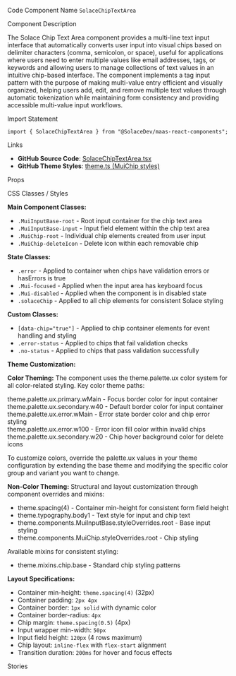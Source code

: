 
<Meta of={SolaceChipTextAreaStories} />

<Title>Chip Text Area</Title>

<Description of={SolaceChipTextAreaStories} />

<Subtitle>Code Component Name</Subtitle>
`SolaceChipTextArea`

<Subtitle>Component Description</Subtitle>

The Solace Chip Text Area component provides a multi-line text input interface that automatically converts user input into visual chips based on delimiter characters (comma, semicolon, or space), useful for applications where users need to enter multiple values like email addresses, tags, or keywords and allowing users to manage collections of text values in an intuitive chip-based interface. The component implements a tag input pattern with the purpose of making multi-value entry efficient and visually organized, helping users add, edit, and remove multiple text values through automatic tokenization while maintaining form consistency and providing accessible multi-value input workflows.

<Subtitle>Import Statement</Subtitle>

```tsx
import { SolaceChipTextArea } from "@SolaceDev/maas-react-components";
```

<Subtitle>Links</Subtitle>

- **GitHub Source Code**: [SolaceChipTextArea.tsx](https://github.com/SolaceDev/maas-react-components/blob/main/src/components/form/SolaceChipTextArea/SolaceChipTextArea.tsx)
- **GitHub Theme Styles**: <a href="https://github.com/SolaceDev/maas-react-components/blob/main/src/resources/theme.ts#:~:text=MuiChip" target="_blank">theme.ts (MuiChip styles)</a>

<Subtitle>Props</Subtitle>

<ArgTypes of={SolaceChipTextAreaStories} />

<Subtitle>CSS Classes / Styles</Subtitle>

**Main Component Classes:**

- `.MuiInputBase-root` - Root input container for the chip text area
- `.MuiInputBase-input` - Input field element within the chip text area
- `.MuiChip-root` - Individual chip elements created from user input
- `.MuiChip-deleteIcon` - Delete icon within each removable chip

**State Classes:**

- `.error` - Applied to container when chips have validation errors or hasErrors is true
- `.Mui-focused` - Applied when the input area has keyboard focus
- `.Mui-disabled` - Applied when the component is in disabled state
- `.solaceChip` - Applied to all chip elements for consistent Solace styling

**Custom Classes:**

- `[data-chip="true"]` - Applied to chip container elements for event handling and styling
- `.error-status` - Applied to chips that fail validation checks
- `.no-status` - Applied to chips that pass validation successfully

**Theme Customization:**

**Color Theming:**
The component uses the theme.palette.ux color system for all color-related styling. Key color theme paths:

<div style={{ display: "flex", alignItems: "center", margin: "8px 0" }}>
	<div
		style={{
			width: "16px",
			height: "16px",
			backgroundColor: "#007DBA",
			border: "1px solid rgba(0,0,0,0.2)",
			borderRadius: "3px",
			marginRight: "8px"
		}}
	></div>
	<span>theme.palette.ux.primary.wMain - Focus border color for input container</span>
</div>
<div style={{ display: "flex", alignItems: "center", margin: "8px 0" }}>
	<div
		style={{
			width: "16px",
			height: "16px",
			backgroundColor: "#BDBDBD",
			border: "1px solid rgba(0,0,0,0.2)",
			borderRadius: "3px",
			marginRight: "8px"
		}}
	></div>
	<span>theme.palette.ux.secondary.w40 - Default border color for input container</span>
</div>
<div style={{ display: "flex", alignItems: "center", margin: "8px 0" }}>
	<div
		style={{
			width: "16px",
			height: "16px",
			backgroundColor: "#D32F2F",
			border: "1px solid rgba(0,0,0,0.2)",
			borderRadius: "3px",
			marginRight: "8px"
		}}
	></div>
	<span>theme.palette.ux.error.wMain - Error state border color and chip error styling</span>
</div>
<div style={{ display: "flex", alignItems: "center", margin: "8px 0" }}>
	<div
		style={{
			width: "16px",
			height: "16px",
			backgroundColor: "#FFCDD2",
			border: "1px solid rgba(0,0,0,0.2)",
			borderRadius: "3px",
			marginRight: "8px"
		}}
	></div>
	<span>theme.palette.ux.error.w100 - Error icon fill color within invalid chips</span>
</div>
<div style={{ display: "flex", alignItems: "center", margin: "8px 0" }}>
	<div
		style={{
			width: "16px",
			height: "16px",
			backgroundColor: "#EEEEEE",
			border: "1px solid rgba(0,0,0,0.2)",
			borderRadius: "3px",
			marginRight: "8px"
		}}
	></div>
	<span>theme.palette.ux.secondary.w20 - Chip hover background color for delete icons</span>
</div>

To customize colors, override the palette.ux values in your theme configuration by extending the base theme and modifying the specific color group and variant you want to change.

**Non-Color Theming:**
Structural and layout customization through component overrides and mixins:

- theme.spacing(4) - Container min-height for consistent form field height
- theme.typography.body1 - Text style for input and chip text
- theme.components.MuiInputBase.styleOverrides.root - Base input styling
- theme.components.MuiChip.styleOverrides.root - Chip styling

Available mixins for consistent styling:

- theme.mixins.chip.base - Standard chip styling patterns

**Layout Specifications:**

- Container min-height: `theme.spacing(4)` (32px)
- Container padding: `2px 4px`
- Container border: `1px solid` with dynamic color
- Container border-radius: `4px`
- Chip margin: `theme.spacing(0.5)` (4px)
- Input wrapper min-width: `50px`
- Input field height: `120px` (4 rows maximum)
- Chip layout: `inline-flex` with `flex-start` alignment
- Transition duration: `200ms` for hover and focus effects

<Subtitle>Stories</Subtitle>

<CustomStories />
